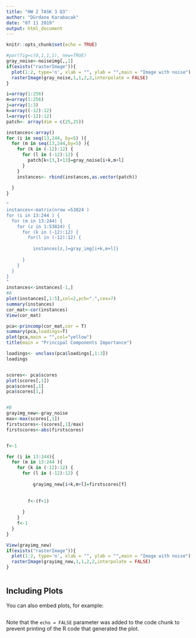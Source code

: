 ```yaml
---
title: "HW 2 TASK 3 Q3"
author: "Dürdane Karabacak"
date: "07 11 2019"
output: html_document
---
```


```r
knitr::opts_chunk$set(echo = TRUE)
```

  
```r


#par(fig=c(0,1,1,1), new=TRUE)
gray_noise<-noiseimg[,,1]
if(exists("rasterImage")){
  plot(1:2, type='n', xlab = "", ylab = "",main = "Image with noise")
  rasterImage(gray_noise,1,1,2,2,interpolate = FALSE)
}

i=array(1:256)
m=array(1:256)
j=array(1:3)
k=array((-12):12)
l=array((-12):12)
patch<- array(dim = c(25,25))

instances<-array()
for (i in seq(13,244, by=5) ){
  for (m in seq(13,244,by=5) ){
    for (k in (-12):12) {
      for (l in (-12):12) {
        patch[k+13,l+13]=gray_noise[i+k,m+l]
      }
    }
    instances<- rbind(instances,as.vector(patch))
    
  }                      
}

"
instances<-matrix(nrow =53824 )
for (i in 13:244 ) {
  for (m in 13:244) {
    for (z in 1:53824) {
      for (k in (-12):12) {
        for(l in (-12):12) {
          
          instances[z,]=gray_img[i+k,m+l]}
        
      }
    }
  }                      
}
"
instances<-instances[-1,]
#A
plot(instances[,1:5],col=2,pch=".",cex=7)
summary(instances)
cor_mat<-cor(instances)
View(cor_mat)

pca<-princomp(cor_mat,cor = T)
summary(pca,loadings=T)
plot(pca,main = "",col="yellow")
title(main = "Principal Components Importance")

loadings<- unclass(pca$loadings[,1:3])
loadings


scores<- pca$scores
plot(scores[,1])
pca$scores[,1]
pca$scores[1,]


#B
grayimg_new<-gray_noise
max<-max(scores[,1])
firstscores<-(scores[,1]/max)
firstscores<-abs(firstscores)


f<-1  

for (i in 13:244){
  for (m in 13:244 ){
    for (k in (-12):12) {
      for (l in (-12):12) {
     
          grayimg_new[i+k,m+l]=firstscores[f]
          
        
        f<-(f+1)
        
      }
    }
    f<-1
  }                      
}

View(grayimg_new)
if(exists("rasterImage")){
  plot(1:2, type='n', xlab = "", ylab = "",main = "Image with noise")
  rasterImage(grayimg_new,1,1,2,2,interpolate = FALSE)
}



```

## Including Plots

You can also embed plots, for example:

```r
```

Note that the `echo = FALSE` parameter was added to the code chunk to prevent printing of the R code that generated the plot.
